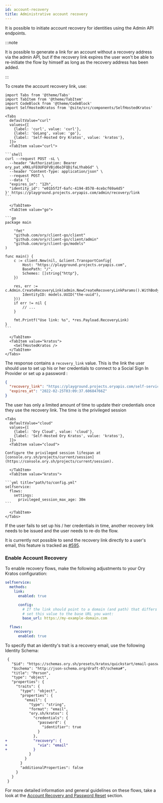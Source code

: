 ```yaml
---
id: account-recovery
title: Administrative account recovery
---
```


It is possible to initiate account recovery for identities using the Admin API endpoints.

:::note

It is possible to generate a link for an account without a recovery address via the admin API, but if the recovery link expires
the user won't be able to re-initiate the flow by himself as long as the recovery address has been added.

:::

To create the account recovery link, use:

````mdx-code-block
import Tabs from '@theme/Tabs'
import TabItem from '@theme/TabItem'
import CodeBlock from '@theme/CodeBlock'
import SelfHostedKratos from '@site/src/components/SelfHostedKratos'

<Tabs
  defaultValue="curl"
  values={[
    {label: 'curl', value: 'curl'},
    {label: 'GoLang', value: 'go'},
    {label: 'Self-Hosted Ory Kratos', value: 'kratos'},
  ]}>
  <TabItem value="curl">

```shell
curl --request POST -sL \
  --header "Authorization: Bearer ory_pat_xRKLsFEOUFQFVBjd6o3FQDifaLYhabGd" \
  --header "Content-Type: application/json" \
  --request POST \
  --data '{
  "expires_in": "12h",
  "identity_id": "e01b5f2f-6afc-4194-8578-4cebcf69a4d5"
}' https://playground.projects.oryapis.com/admin/recovery/link
```

  </TabItem>
  <TabItem value="go">

```go
package main

	"fmt"
	"github.com/ory/client-go/client"
	"github.com/ory/client-go/client/admin"
	"github.com/ory/client-go/models"
)

func main() {
	c := client.New(nil, &client.TransportConfig{
        Host: "https://playground.projects.oryapis.com",
        BasePath: "/",
        Schemes: []string{"http"},
    })

	res, err := c.Admin.CreateRecoveryLink(admin.NewCreateRecoveryLinkParams().WithBody(admin.CreateRecoveryLinkBody{
		IdentityID: models.UUID("the-uuid"),
	}))
	if err != nil {
		// ...
	}

	fmt.Printf("Use link: %s", *res.Payload.RecoveryLink)
}
```

  </TabItem>
  <TabItem value="kratos">
    <SelfHostedKratos />
  </TabItem>
</Tabs>
````

The response contains a `recovery_link` value. This is the link the user should use to set up his or her credentials to connect to
a Social Sign In Provider or set up a password :

```json
{
  "recovery_link": "https://playground.projects.oryapis.com/self-service/recovery?flow=81c55cec-76fd-4907-bddf-cc112e835698&token=yM9nAZpPIjwccKh9qHRh8OfywZSRcr6q",
  "expires_at": "2022-02-25T03:09:37.60684766Z"
}
```

The user has only a limited amount of time to update their credentials once they use the recovery link. The time is the privileged
session

````mdx-code-block
<Tabs
  defaultValue="cloud"
  values={[
    {label: 'Ory Cloud', value: 'cloud'},
    {label: 'Self-Hosted Ory Kratos', value: 'kratos'},
  ]}>
  <TabItem value="cloud">

Configure the privileged session lifespan at [console.ory.sh/projects/current/session](https://console.ory.sh/projects/current/session).

  </TabItem>
  <TabItem value="kratos">

```yml title="path/to/config.yml"
selfservice:
  flows:
    settings:
      privileged_session_max_age: 30m
```

  </TabItem>
</Tabs>
````

If the user fails to set up his / her credentials in time, another recovery link needs to be issued and the user needs to re-do
the flow.

It is currently not possible to send the recovery link directly to a user's email, this feature is tracked as
[#595](https://github.com/ory/kratos/issues/595).

### Enable Account Recovery

To enable recovery flows, make the following adjustments to your Ory Kratos configuration:

```yaml title="path/to/config/kratos.yml"
selfservice:
  methods:
    link:
      enabled: true

      config:
        # If the link should point to a domain (and path) that differs from the configured public base URL,
        # set this value to the base URL you want:
        base_url: https://my-example-domain.com

  flows:
    recovery:
      enabled: true
```

To specify that an identity's trait is a recovery email, use the following Identity Schema:

```diff
 {
   "$id": "https://schemas.ory.sh/presets/kratos/quickstart/email-password/identity.schema.json",
   "$schema": "http://json-schema.org/draft-07/schema#",
   "title": "Person",
   "type": "object",
   "properties": {
     "traits": {
       "type": "object",
       "properties": {
         "email": {
           "type": "string",
           "format": "email",
           "ory.sh/kratos": {
             "credentials": {
               "password": {
                 "identifier": true
               }
             },
+            "recovery": {
+              "via": "email"
+            }
           }
         }
       }
       "additionalProperties": false
     }
   }
 }
```

For more detailed information and general guidelines on these flows, take a look at the
[Account Recovery and Password Reset](../../kratos/self-service/flows/account-recovery.mdx) section.

